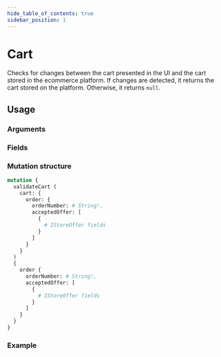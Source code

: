 ```yaml
---
hide_table_of_contents: true
sidebar_position: 1
---
```



# Cart

Checks for changes between the cart presented in the UI and the cart stored in the ecommerce platform. If changes are detected, it returns the cart stored on the platform. Otherwise, it returns `null`.

<div className="grid grid-cols-2 gap-20 pt-5">

<div>

## Usage

### Arguments

<PropsComponent
      name="cart"
      type="IStoreCart!"
      description="Shopping cart that should be validated, which is IStoreOrder, containing orderNumber and acceptedOffer."
      required="true"
    />

<PropsComponent
      name="orderNumber"
      type="String!"
      description="ID of the order in the ecommerce platform."
      required="true"
    />

<PropsComponent
      name="acceptedOffer"
      type="[IStoreOffer!]"
      description="Array of offers (IStoreOffer) that are in the front-end cart."
      required="true"
    />

### Fields


</div>
<div>

### Mutation structure

```graphql
mutation {
  validateCart (
    cart: {
      order: {
        orderNumber: # String!,
        acceptedOffer: [
          {
            # IStoreOffer fields
          }
        ]
      }
    }
  )
  {
    order {
      orderNumber: # String!,
      acceptedOffer: [
        {
          # IStoreOffer fields
        }
      ]
    }
  }
}
```

### Example


</div>
</div>
